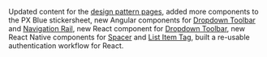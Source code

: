 Updated content for the [design pattern pages](/patterns), added more components to the PX Blue stickersheet, new Angular components for [Dropdown Toolbar](https://pxblue-components.github.io/angular/?path=/info/components-dropdown-toolbar--readme) and [Navigation Rail](https://pxblue-components.github.io/angular/?path=/story/components-drawer--with-a-nav-rail), new React component for [Dropdown Toolbar](https://pxblue-components.github.io/react/?path=/info/components-dropdown-toolbar--get-read-me-story), new React Native components for [Spacer](https://pxblue-components.github.io/react-native/?path=/info/components-documentation--spacer) and [List Item Tag](https://pxblue-components.github.io/react-native/?path=/info/components-documentation--list-item-tag), built a re-usable authentication workflow for React.
